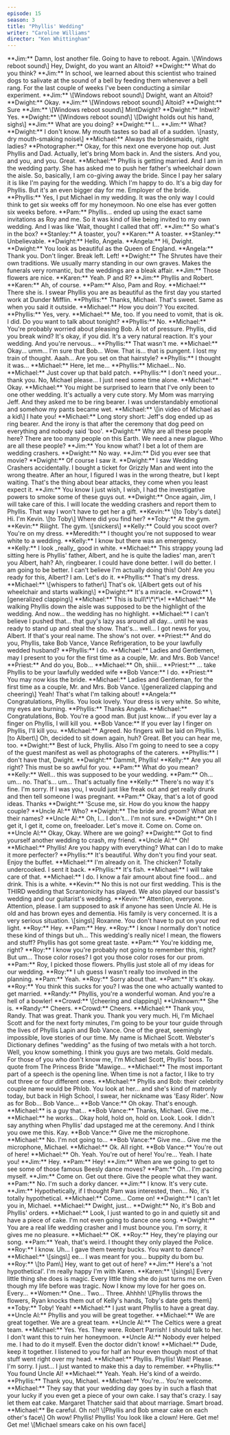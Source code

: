```yaml
---
episode: 15
season: 3
title: "Phyllis' Wedding"
writer: "Caroline Williams"
director: "Ken Whittingham"
---
```


<Scene>
**Jim:** Damn, lost another file. Going to have to reboot. Again. \[Windows reboot sound\] Hey, Dwight, do you want an Altoid?  
**Dwight:** What do you think?  
</Scene>
<Scene>
**Jim:** In school, we learned about this scientist who trained dogs to salivate at the sound of a bell by feeding them whenever a bell rang. For the last couple of weeks I've been conducting a similar experiment.  
</Scene>
<Scene>
**Jim:** \[Windows reboot sound\] Dwight, want an Altoid?  
**Dwight:** Okay.  
</Scene>
<Scene>
**Jim:** \[Windows reboot sound\] Altoid?  
**Dwight:** Sure  
</Scene>
<Scene>
**Jim:** \[Windows reboot sound\] MintDwight?  
**Dwight:** Inbwit? Yes.  
</Scene>
<Scene>
**Dwight:** \[Windows reboot sound\] \[Dwight holds out his hand, sighs\]  
**Jim:** What are you doing?  
**Dwight:** I...   
**Jim:** What?  
**Dwight:** I don't know. My mouth tastes so bad all of a sudden. \[nasty, dry mouth-smaking noise\]  
</Scene>
<Scene>
**Michael:** Always the bridesmaids, right ladies?  
**Photographer:** Okay, for this next one everyone hop out. Just Phyllis and Dad. Actually, let's bring Mom back in. And the sisters. And you, and you, and you. Great.  
</Scene>
<Scene>
**Michael:** Phyllis is getting married. And I am in the wedding party. She has asked me to push her father's wheelchair down the aisle. So, basically, I am co-giving away the bride. Since I pay her salary it is like I'm paying for the wedding. Which I'm happy to do. It's a big day for Phyllis. But it's an even bigger day for me. Employer of the bride.  
</Scene>
<Scene>
**Phyllis:** Yes, I put Michael in my wedding. It was the only way I could think to get six weeks off for my honeymoon. No one else has ever gotten six weeks before.  
</Scene>
<Scene>
**Pam:** Phyllis... ended up using the exact same invitations as Roy and me. So it was kind of like being invited to my own wedding. And I was like 'Wait, thought I called that off'.  
</Scene>
<Scene>
**Jim:** So what's in the box?  
**Stanley:** A toaster, you?  
**Karen:** A toaster.  
**Stanley:** Unbelievable.  
</Scene>
<Scene>
**Dwight:** Hello, Angela.  
**Angela:** Hi, Dwight.  
**Dwight:** You look as beautiful as the Queen of England.  
**Angela:** Thank you. Don't linger. Break left. Left!  
</Scene>
<Scene>
**Dwight:** The Shrutes have their own traditions. We usually marry standing in our own graves. Makes the funerals very romantic, but the weddings are a bleak affair.  
</Scene>
<Scene>
**Jim:** Those flowers are nice.  
**Karen:** Yeah. P and R?  
**Jim:** Phyllis and Robert.  
**Karen:** Ah, of course.  
</Scene>
<Scene>
**Pam:** Also, Pam and Roy.  
</Scene>
<Scene>
**Michael:** There she is. I swear Phyllis you are as beautiful as the first day you started work at Dunder Mifflin.  
**Phyllis:** Thanks, Michael. That's sweet. Same as when you said it outside.  
**Michael:** How you doin'? You excited.  
**Phyllis:** Yes, very.  
**Michael:** Me, too. If you need to vomit, that is ok. I did. Do you want to talk about tonight?  
**Phyllis:** No.  
**Michael:** You're probably worried about pleasing Bob. A lot of pressure. Phyllis, did you break wind? It's okay, if you did. It's a very natural reaction. It's your wedding. And you're nervous...   
**Phyllis:** That wasn't me.  
**Michael:** Okay... umm... I'm sure that Bob... Wow. That is... that is pungent. I lost my train of thought. Aaah... Are you set on that hairstyle?  
**Phyllis:** I thought it was...   
**Michael:** Here, let me...   
**Phyllis:** Michael... No.  
**Michael:** Just cover up that bald patch.  
**Phyllis:** I don't need your... thank you. No, Michael please... I just need some time alone.  
**Michael:** Okay.  
</Scene>
<Scene>
**Michael:** You might be surprised to learn that I've only been to one other wedding. It's actually a very cute story. My Mom was marrying Jeff. And they asked me to be ring bearer. I was understandably emotional and somehow my pants became wet.  
**Michael:** \[in video of Michael as a kid\] I hate you!  
**Michael:** Long story short: Jeff's dog ended up as ring bearer. And the irony is that after the ceremony that dog peed on everything and nobody said 'boo'.  
</Scene>
<Scene>
**Dwight:** Why are all these people here? There are too many people on this Earth. We need a new plague. Who are all these people?  
**Jim:** You know what? I bet a lot of them are wedding crashers.  
**Dwight:** No way.  
**Jim:** Did you ever see that movie?  
**Dwight:** Of course I saw it.  
</Scene>
<Scene>
**Dwight:** I saw Wedding Crashers accidentally. I bought a ticket for Grizzly Man and went into the wrong theatre. After an hour, I figured I was in the wrong theatre, but I kept waiting. That's the thing about bear attacks, they come when you least expect it.  
</Scene>
<Scene>
**Jim:** You know I just wish, I wish, I had the investigative powers to smoke some of these guys out.  
**Dwight:** Once again, Jim, I will take care of this. I will locate the wedding crashers and report them to Phyllis. That way I won't have to get her a gift.  
</Scene>
<Scene>
**Kevin:** \[to Toby's date\] Hi. I'm Kevin. \[to Toby\] Where did you find her?  
**Toby:** At the gym.  
**Kevin:** Riiight. The gym. \[snickers\]  
</Scene>
<Scene>
**Kelly:** Could you scoot over? You're on my dress.  
**Meredith:** I thought you're not supposed to wear white to a wedding.  
**Kelly:** I know but there was an emergency.  
</Scene>
<Scene>
**Kelly:** I look _really_ good in white.  
</Scene>
<Scene>
**Michael:** This strappy young lad sitting here is Phyllis' father, Albert, and he is quite the ladies' man, aren't you Albert, hah? Ah, ringbearer. I could have done better. I will do better. I am going to be better. I can't believe I'm actually doing this! Ooh! Are you ready for this, Albert? I am. Let's do it.  
</Scene>
<Scene>
**Phyllis:** That's my dress.  
**Michael:** \[whispers to father\] That's ok. \[Albert gets out of his wheelchair and starts walking\]  
**Dwight:** It's a miracle.  
**Crowd:** \[generalized clapping\]  
**Michael:** This is bull\*\*\*\*!  
</Scene>
<Scene>
**Michael:** Me walking Phyllis down the aisle was supposed to be the highlight of the wedding. And now... the wedding has no highlight.  
</Scene>
<Scene>
**Michael:** I can't believe I pushed that... that guy's lazy ass around all day... until he was ready to stand up and steal the show. That's... well... I got news for you, Albert. If that's your real name. The show's not over.  
</Scene>
<Scene>
**Priest:** And do you, Phyllis, take Bob Vance, Vance Refrigeration, to be your lawfully wedded husband?  
**Phyllis:** I do.  
**Michael:** Ladies and Gentlemen, may I present to you for the first time as a couple, Mr. and Mrs. Bob Vance!  
**Priest:** And do you, Bob...   
**Michael:** Oh, shiii...   
**Priest:** ... take Phyllis to be your lawfully wedded wife  
**Bob Vance:** I do.  
**Priest:** You may now kiss the bride.  
**Michael:** Ladies and Gentleman, for the first time as a couple, Mr. and Mrs. Bob Vance. \[generalized clapping and cheering\] Yeah! That's what I'm talking about!  
</Scene>
<Scene>
**Angela:** Congratulations, Phyllis. You look lovely. Your dress is very white. So white, my eyes are burning.  
**Phyllis:** Thanks Angela.  
</Scene>
<Scene>
**Michael:** Congratulations, Bob. You're a good man. But just know... if you ever lay a finger on Phyllis, I will kill you.  
**Bob Vance:** If you ever lay I finger on Phyllis, I'll kill you.  
**Michael:** Agreed. No fingers will be laid on Phyllis. \[to Albert\] Oh, decided to sit down again, huh? Great. Bet you can hear me, too.  
</Scene>
<Scene>
**Dwight:** Best of luck, Phyllis. Also I'm going to need to see a copy of the guest manifest as well as photographs of the caterers.  
**Phyllis:** I don't have that, Dwight.  
**Dwight:** Dammit, Phyllis!  
</Scene>
<Scene>
**Kelly:** Are you all right? This must be so awful for you.  
**Pam:** What do you mean?  
**Kelly:** Well... this was supposed to be your wedding.  
**Pam:** Oh... um... no. That's... um... That's actually fine  
**Kelly:** There's no way it's fine. I'm sorry. If I was you, I would just like freak out and get really drunk and then tell someone I was pregnant.  
**Pam:** Okay, that's a lot of good ideas. Thanks  
</Scene>
<Scene>
**Dwight:** 'Scuse me, sir. How do you know the happy couple?  
**Uncle Al:** Who?  
**Dwight:** The bride and groom? What are their names?  
**Uncle Al:** Oh, I... I don't... I'm not sure.  
**Dwight:** Oh I get it, I get it, come on, freeloader. Let's move it. Come on. Come on.  
**Uncle Al:** Okay, Okay. Where are we going?  
**Dwight:** Got to find yourself another wedding to crash, my friend.  
**Uncle Al:** Oh!  
</Scene>
<Scene>
**Michael:** Phyllis! Are you happy with everything? What can I do to make it more perfecter?  
**Phyllis:** It's beautiful. Why don't you find your seat. Enjoy the buffet.  
**Michael:** I'm already on it. The chicken? Totally undercooked. I sent it back.  
**Phyllis:** It's fish.  
**Michael:** I will take care of that.  
</Scene>
<Scene>
**Michael:** I do. I know a fair amount about fine food... and drink. This is a white.  
</Scene>
<Scene>
**Kevin:** No this is not our first wedding. This is the THIRD wedding that Scrantonicity has played. We also played our bassist's wedding and our guitarist's wedding.  
</Scene>
<Scene>
**Kevin:** Attention, everyone. Attention, please. I am supposed to ask if anyone has seen Uncle Al. He is old and has brown eyes and dementia. His family is very concerned. It is a very serious situation. \[sings\] Roxanne. You don't have to put on your red light.  
</Scene>
<Scene>
**Roy:** Hey.  
**Pam:** Hey.  
**Roy:** I know I normally don't notice these kind of things but uh... This wedding's really nice! I mean, the flowers and stuff? Phyllis has got some great taste.  
**Pam:** You're kidding me, right?  
**Roy:** I know you're probably not going to remember this, right? But um... Those color roses? I got you those color roses for our prom.  
**Pam:** Roy, I picked those flowers. Phyllis just stole all of my ideas for our wedding.  
**Roy:** I uh guess I wasn't really too involved in the planning.  
**Pam:** Yeah.  
**Roy:** Sorry about that.  
**Pam:** It's okay.  
**Roy:** You think this sucks for you? I was the one who actually wanted to get married.  
</Scene>
<Scene>
**Randy:** Phyllis, you're a wonderful woman. And you're a hell of a bowler!  
**Crowd:** \[cheering and clapping\]  
**Unknown:** She is.  
**Randy:** Cheers.  
**Crowd:** Cheers.  
**Michael:** Thank you, Randy. That was great. Thank you. Thank you very much. Hi, I'm Michael Scott and for the next forty minutes, I'm going to be your tour guide through the lives of Phyllis Lapin and Bob Vance. One of the great, seemingly impossible, love stories of our time. My name is Michael Scott. Webster's Dictionary defines "wedding" as the fusing of two metals with a hot torch. Well, you know something. I think you guys are two metals. Gold medals. For those of you who don't know me, I'm Michael Scott, Phyllis' boss. To quote from The Princess Bride "Mawige...   
</Scene>
<Scene>
**Michael:** The most important part of a speech is the opening line. When time is not a factor, I like to try out three or four different ones.  
</Scene>
<Scene>
**Michael:** Phyllis and Bob: their celebrity couple name would be Phlob. You look at her... and she's kind of matronly today, but back in High School, I swear, her nickname was 'Easy Rider'. Now as for Bob... Bob Vance...   
**Bob Vance:** Oh okay. That's enough.  
**Michael:** is a guy that...   
**Bob Vance:** Thanks, Michael. Give me...   
**Michael:** he works... Okay hold, hold on, hold on. Look. Look. I didn't say anything when Phyllis' dad upstaged me at the ceremony. And I think you owe me this. Kay.  
**Bob Vance:** Give me the microphone.  
**Michael:** No. I'm not going to...   
**Bob Vance:** Give me... Give me the microphone, Michael.  
**Michael:** Ok. All right.  
**Bob Vance:** You're out of here!  
**Michael:** Oh. Yeah. You're out of here! You're... Yeah. I hate you!  
</Scene>
<Scene>
**Jim:** Hey.  
**Pam:** Hey!  
**Jim:** When are we going to get to see some of those famous Beesly dance moves?  
**Pam:** Oh... I'm pacing myself.  
**Jim:** Come on. Get out there. Give the people what they want.  
**Pam:** No. I'm such a dorky dancer.  
**Jim:** I know. It's very cute.  
</Scene>
<Scene>
**Jim:** Hypothetically, if I thought Pam was interested, then... No, it's totally hypothetical.  
</Scene>
<Scene>
**Michael:** Come... Come on!  
**Dwight:** I can't let you in, Michael.  
**Michael:** Dwight, just...   
**Dwight:** No, it's Bob and Phyllis' orders.  
**Michael:** Look, I just wanted to go in and quietly sit and have a piece of cake. I'm not even going to dance one song.  
**Dwight:** You are a real life wedding crasher and I must bounce you. I'm sorry, it gives me no pleasure.  
**Michael:** OK.  
</Scene>
<Scene>
**Roy:** Hey, they're playing our song.  
**Pam:** Yeah, that's weird. I thought they only played the Police.  
**Roy:** I know. Uh... I gave them twenty bucks. You want to dance?   
</Scene>
<Scene>
**Michael:** \[sings\] ee... I was meant for you... buppity du bom bu.  
</Scene>
<Scene>
**Roy:** \[to Pam\] Hey, want to get out of here?  
</Scene>
<Scene>
**Jim:** Here's a 'not hypothetical'. I'm really happy I'm with Karen.  
</Scene>
<Scene>
**Karen:** \[sings\] Every little thing she does is magic. Every little thing she do just turns me on. Even though my life before was tragic. Now I know my love for her goes on. Every...   
</Scene>
<Scene>
**Women:** One... Two... Three. Ahhhh! \[Phyllis throws the flowers, Ryan knocks them out of Kelly's hands, Toby's date gets them\]  
</Scene>
<Scene>
**Toby:** Toby! Yeah!  
</Scene>
<Scene>
**Michael:** I just want Phyllis to have a great day.  
**Uncle Al:** Phyllis and you will be great together.  
**Michael:** We are great together. We are a great team.  
**Uncle Al:** The Celtics were a great team.  
**Michael:** Yes. Yes. They were. Robert Parrish! I should talk to her. I don't want this to ruin her honeymoon.  
**Uncle Al:** Nobody ever helped me. I had to do it myself. Even the doctor didn't know!  
**Michael:** Dude, keep it together. I listened to you for half an hour even though most of that stuff went right over my head.  
</Scene>
<Scene>
**Michael:** Phyllis. Phyllis! Wait! Please. I'm sorry. I just... I just wanted to make this a day to remember.  
**Phyllis:** You found Uncle Al!  
**Michael:** Yeah. Yeah. He's kind of a weirdo.  
**Phyllis:** Thank you, Michael.  
**Michael:** You're... You're welcome.  
</Scene>
<Scene>
**Michael:** They say that your wedding day goes by in such a flash that your lucky if you even get a piece of your own cake. I say that's crazy. I say let them eat cake. Margaret Thatcher said that about marriage. Smart broad.  
</Scene>
<Scene>
**Michael:** Be careful. Oh no!! \[Phyllis and Bob smear cake on each other's face\] Oh wow! Phyllis! Phyllis! You look like a clown! Here. Get me! Get me! \[Michael smears cake on his own face\]  
</Scene>